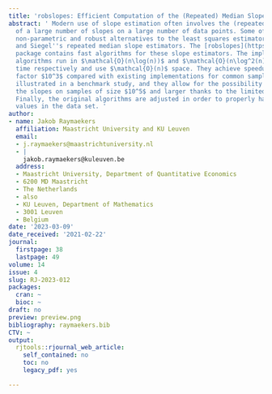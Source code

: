 ```yaml
---
title: 'robslopes: Efficient Computation of the (Repeated) Median Slope'
abstract: ' Modern use of slope estimation often involves the (repeated) estimation
  of a large number of slopes on a large number of data points. Some of the most popular
  non-parametric and robust alternatives to the least squares estimator are the Theil-Sen
  and Siegel''s repeated median slope estimators. The [robslopes](https://CRAN.R-project.org/package=robslopes)
  package contains fast algorithms for these slope estimators. The implemented randomized
  algorithms run in $\mathcal{O}(n\log(n))$ and $\mathcal{O}(n\log^2(n))$ expected
  time respectively and use $\mathcal{O}(n)$ space. They achieve speedups up to a
  factor $10^3$ compared with existing implementations for common sample sizes, as
  illustrated in a benchmark study, and they allow for the possibility of estimating
  the slopes on samples of size $10^5$ and larger thanks to the limited space usage.
  Finally, the original algorithms are adjusted in order to properly handle duplicate
  values in the data set. '
author:
- name: Jakob Raymaekers
  affiliation: Maastricht University and KU Leuven
  email:
  - j.raymaekers@maastrichtuniversity.nl
  - |
    jakob.raymaekers@kuleuven.be
  address:
  - Maastricht University, Department of Quantitative Economics
  - 6200 MD Maastricht
  - The Netherlands
  - also
  - KU Leuven, Department of Mathematics
  - 3001 Leuven
  - Belgium
date: '2023-03-09'
date_received: '2021-02-22'
journal:
  firstpage: 38
  lastpage: 49
volume: 14
issue: 4
slug: RJ-2023-012
packages:
  cran: ~
  bioc: ~
draft: no
preview: preview.png
bibliography: raymaekers.bib
CTV: ~
output:
  rjtools::rjournal_web_article:
    self_contained: no
    toc: no
    legacy_pdf: yes

---
```

